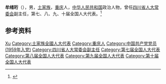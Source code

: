 '''牟绪珩'''（{{bd|1941年|2月|}}），男，[[土家族|土家族]]，[[重庆|重庆]]人，[[中华人民共和国|中华人民共和国]]政治人物，曾任[[四川省人大常委会|四川省人大常委会]]副主任，第七、八、九、十届全国人大代表。<ref>{{Cite book|title=中华人民共和国职官志|author=何虎生, 李耀东, 向常福主编|publisher=中国社会出版社|year=2003|isbn=9787800883934|location=北京|pages=}}</ref>

== 参考资料 ==
{{reflist}}

{{中国人物小作品}}

{{Authority control}}
{{DEFAULTSORT:Mou牟}}
[[Category:牟姓|Xu]]
[[Category:土家族全國人大代表|Category:土家族全國人大代表]]
[[Category:重庆人|Category:重庆人]]
[[Category:中国共产党党员_(1959年入党)|Category:中国共产党党员 (1959年入党)]]
[[Category:四川省人大常委会副主任|Category:四川省人大常委会副主任]]
[[Category:第七届全国人大代表|Category:第七届全国人大代表]]
[[Category:第八届全国人大代表|Category:第八届全国人大代表]]
[[Category:第九届全国人大代表|Category:第九届全国人大代表]]
[[Category:第十届全国人大代表|Category:第十届全国人大代表]]